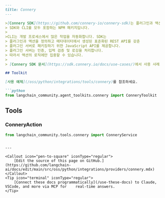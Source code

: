 ```markdown
---
title: Connery
---

>[Connery SDK](https://github.com/connery-io/connery-sdk)는 플러그인과 액션 개발을 위해 설계된
> SDK와 CLI를 모두 포함하는 NPM 패키지입니다.
>
>CLI는 개발 프로세스에서 많은 작업을 자동화합니다. SDK는
> 플러그인과 액션을 정의하고 메타데이터에서 생성된 표준화된 REST API를 갖춘
> 플러그인 서버로 패키징하기 위한 JavaScript API를 제공합니다.
> 플러그인 서버는 인증, 입력 검증 및 로깅을 처리합니다.
> 따라서 액션의 로직에만 집중할 수 있습니다.
>
> [Connery SDK 문서](https://sdk.connery.io/docs/use-cases/)에서 사용 사례와 예제를 확인하세요

## Toolkit

[사용 예제](/oss/python/integrations/tools/connery)를 참조하세요.

```python
from langchain_community.agent_toolkits.connery import ConneryToolkit
```

## Tools

### ConneryAction

```python
from langchain_community.tools.connery import ConneryService
```
```

---

<Callout icon="pen-to-square" iconType="regular">
    [Edit the source of this page on GitHub.](https://github.com/langchain-ai/docs/edit/main/src/oss/python/integrations/providers/connery.mdx)
</Callout>
<Tip icon="terminal" iconType="regular">
    [Connect these docs programmatically](/use-these-docs) to Claude, VSCode, and more via MCP for    real-time answers.
</Tip>
